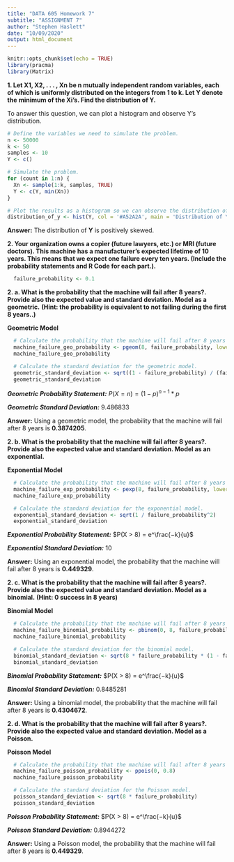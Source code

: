 ```yaml
---
title: "DATA 605 Homework 7"
subtitle: "ASSIGNMENT 7"
author: "Stephen Haslett"
date: "10/09/2020"
output: html_document
---
```


```r
knitr::opts_chunk$set(echo = TRUE)
library(pracma)
library(Matrix)
```

**1. Let X1, X2, . . . , Xn be n mutually independent random variables, each of**
**which is uniformly distributed on the integers from 1 to k. Let Y denote the**
**minimum of the Xi’s. Find the distribution of Y.**

To answer this question, we can plot a histogram and observe Y's distribution.

```r
# Define the variables we need to simulate the problem.
n <- 50000
k <- 50
samples <- 10
Y <- c()

# Simulate the problem.
for (count in 1:n) {
  Xn <- sample(1:k, samples, TRUE)
  Y <- c(Y, min(Xn))
}

# Plot the results as a histogram so we can observe the distribution of Y.
distribution_of_y <- hist(Y, col = '#A52A2A', main = 'Distribution of Y')
```


**Answer:** The distribution of **Y** is positively skewed.

**2. Your organization owns a copier (future lawyers, etc.) or MRI (future doctors). This machine has **
**a manufacturer’s expected lifetime of 10 years. This means that we expect one failure every ten years. **
**(Include the probability statements and R Code for each part.).**

```r
  failure_probability <- 0.1
```

**2. a. What is the probability that the machine will fail after 8 years?. Provide also the expected value and standard deviation. Model as a geometric.**
**(Hint: the probability is equivalent to not failing during the first 8 years..)**

**Geometric Model**

```r
  # Calculate the probability that the machine will fail after 8 years using a geometric model.
  machine_failure_geo_probability <- pgeom(8, failure_probability, lower.tail = FALSE)
  machine_failure_geo_probability
```

```r
  # Calculate the standard deviation for the geometric model.
  geometric_standard_deviation <- sqrt((1 - failure_probability) / (failure_probability^2))
  geometric_standard_deviation
```

**_Geometric Probability Statement:_** $P(X = n) = (1 - p)^{n-1} * p$

**_Geometric Standard Deviation:_** 9.486833

**Answer:** Using a geometric model, the probability that the machine will fail after 8 years is **0.3874205**.


**2. b. What is the probability that the machine will fail after 8 years?. Provide also the expected value and standard deviation. Model as an exponential.**

**Exponential Model**

```r
  # Calculate the probability that the machine will fail after 8 years using an exponential model.
  machine_failure_exp_probability <- pexp(8, failure_probability, lower.tail = FALSE)
  machine_failure_exp_probability
```

```r
  # Calculate the standard deviation for the exponential model.
  exponential_standard_deviation <- sqrt(1 / failure_probability^2)
  exponential_standard_deviation
```

**_Exponential Probability Statement:_** $P(X > 8) = e^\frac{−k}{u}$

**_Exponential Standard Deviation:_** 10

**Answer:** Using an exponential model, the probability that the machine will fail after 8 years is **0.449329**.


**2. c. What is the probability that the machine will fail after 8 years?. Provide also the expected value and standard deviation. Model as a binomial.**
**(Hint: 0 success in 8 years)**

**Binomial Model**

```r
  # Calculate the probability that the machine will fail after 8 years using an binomial model.
  machine_failure_binomial_probability <- pbinom(0, 8, failure_probability)
  machine_failure_binomial_probability
```


```r
  # Calculate the standard deviation for the binomial model.
  binomial_standard_deviation <- sqrt(8 * failure_probability * (1 - failure_probability))
  binomial_standard_deviation
```

**_Binomial Probability Statement:_** $P(X > 8) = e^\frac{−k}{u}$

**_Binomial Standard Deviation:_** 0.8485281

**Answer:** Using a binomial model, the probability that the machine will fail after 8 years is **0.4304672**.

**2. d. What is the probability that the machine will fail after 8 years?. Provide also the expected value and standard deviation. Model as a Poisson.**

**Poisson Model**

```r
  # Calculate the probability that the machine will fail after 8 years using an Poisson model.
  machine_failure_poisson_probability <- ppois(0, 0.8)
  machine_failure_poisson_probability
```

```r
  # Calculate the standard deviation for the Poisson model.
  poisson_standard_deviation <- sqrt(8 * failure_probability)
  poisson_standard_deviation
```

**_Poisson Probability Statement:_** $P(X > 8) = e^\frac{−k}{u}$

**_Poisson Standard Deviation:_** 0.8944272

**Answer:** Using a Poisson model, the probability that the machine will fail after 8 years is **0.449329**.